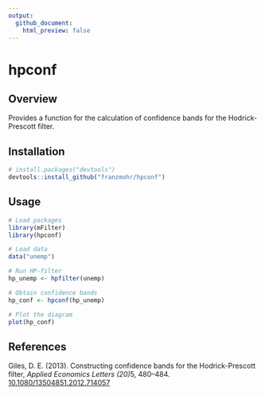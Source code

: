 ```yaml
---
output:
  github_document:
    html_preview: false
---
```


# hpconf

## Overview

Provides a function for the calculation of confidence bands for the Hodrick-Prescott filter.

## Installation

```r
# install.packages("devtools")
devtools::install_github("franzmohr/hpconf")
```

## Usage

```r
# Load packages
library(mFilter)
library(hpconf)

# Load data
data("unemp")

# Run HP-filter
hp_unemp <- hpfilter(unemp)

# Obtain confidence bands
hp_conf <- hpconf(hp_unemp)

# Plot the diagram
plot(hp_conf)
```

## References

Giles, D. E. (2013). Constructing confidence bands for the Hodrick-Prescott filter, *Applied Economics Letters (20)*5, 480--484. <a href="https://doi.org/10.1080/13504851.2012.714057" target="_blank">10.1080/13504851.2012.714057</a>